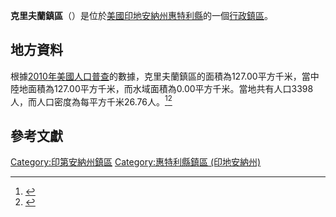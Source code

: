 {{noteTA
|G1=USState
|G2=地名
|G3=Unit
}}
{{Infobox settlement
|official_name            = 克里夫蘭鎮區
|native_name = Cleveland Township
|settlement_type          = [[行政鎮區|行政鎮區]]
|image_skyline            = 
|imagesize                = 
|image_map                = Map highlighting Cleveland Township, Whitley County, Indiana.svg
|mapsize                  = 250px
|pushpin_map  =USA Indiana
|pushpin_label = 克里夫蘭鎮區
|pushpin_label_position   = top
|pushpin_map_caption      = 克里夫蘭鎮區在印地安納州的位置
|subdivision_type         = [[世界政區索引|國家]]
|subdivision_type1        = [[美国州份|州份]]
|subdivision_type2        = [[印地安納州行政区划|縣]]
|subdivision_name         = [[美国|美国]]
|subdivision_name1        = [[印地安納州|印地安納州]]
|subdivision_name2        = [[惠特利縣_(印地安納州)|惠特利縣]]
|elevation_ft             = 846
|elevation_m              = 258
|timezone                 = [[北美东部時區|北美东部時區]]
|area_total_km2           = 127.00
|area_land_km2            = 127.00
|area_water_km2           = 0.00
|area_total_sq_mi         = 
|area_land_sq_mi          = 
|area_water_sq_mi         = 
|population_as_of         = [[2010年美國人口普查|2010]]
|population_footnotes     = 
|population_total         = 3398
|population_density_km2   = auto
|population_density_sq_mi = auto
|utc_offset               = -5
|coordinates              = {{coord|41|03|58|N|85|37|34|W|type:city_region:US-AL_source:GNS-enwiki|display=inline,title}}
| coor_pinpoint           = 
| coordinates_footnotes   = 
|timezone_DST             = EDT
|utc_offset_DST           = -4
|postal_code_type         = [[美國郵區編號|郵區編號]]
|postal_code              = 
|area_code                = {{link-en|电话区号260|Area code 260|260}}
|blank_name = [[地名信息系统|GNIS ID]]
|blank_info = 453226
}}
'''克里夫蘭鎮區'''（{{lang-en|Cleveland Township}}）是位於[[美國|美國]][[印地安納州|印地安納州]][[惠特利縣_(印地安納州)|惠特利縣]]的一個[[行政鎮區|行政鎮區]]。

== 地方資料 ==
根據[[2010年美國人口普查|2010年美國人口普查]]的數據，克里夫蘭鎮區的面積為127.00平方千米，當中陸地面積為127.00平方千米，而水域面積為0.00平方千米。當地共有人口3398人，而人口密度為每平方千米26.76人。<ref name="GR8">{{cite web|url=http://factfinder2.census.gov|publisher=[[美国人口调查局|美国人口调查局]]|accessdate=2011-05-14|title=American FactFinder|archive-date=2013-09-11|archive-url=https://web.archive.org/web/20130911234518/http://factfinder2.census.gov/|dead-url=no}}</ref><ref>{{cite web|url=https://www.citypopulation.de/en/usa/indiana/admin/|title=USA: Indiana (Counties and Townships) - City Population|access-date=2020-09-06|archive-date=2020-04-22|archive-url=https://web.archive.org/web/20200422090607/https://www.citypopulation.de/en/usa/indiana/admin/|dead-url=no}}</ref>

== 參考文獻 ==
{{reflist}}

{{惠特利縣 (印地安納州)}}

{{DEFAULTSORT:Cleveland Township}}
[[Category:印第安納州鎮區|Category:印第安納州鎮區]]
[[Category:惠特利縣鎮區_(印地安納州)|Category:惠特利縣鎮區 (印地安納州)]]

{{Indiana-geo-stub}}